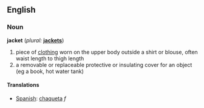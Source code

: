 ==English==
===Noun===
'''jacket''' (''plural:'' '''[[jackets]]''')

# piece of [[clothing]] worn on the upper body outside a shirt or blouse, often waist length to thigh length
# a removable or replaceable protective or insulating cover for an object (eg a book, hot water tank)

====Translations====
*[[Spanish]]: [[chaqueta]] ''f''